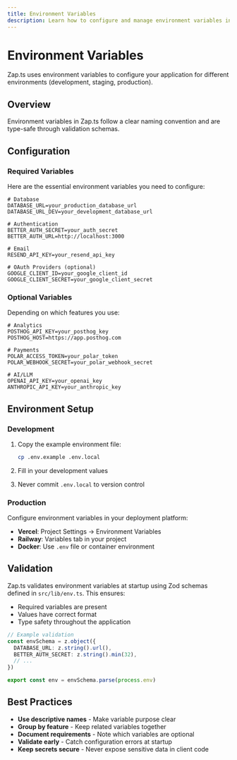 ```yaml
---
title: Environment Variables
description: Learn how to configure and manage environment variables in your Zap.ts application.
---
```


# Environment Variables

Zap.ts uses environment variables to configure your application for different environments (development, staging, production).

## Overview

Environment variables in Zap.ts follow a clear naming convention and are type-safe through validation schemas.

## Configuration

### Required Variables

Here are the essential environment variables you need to configure:

```dotenv
# Database
DATABASE_URL=your_production_database_url
DATABASE_URL_DEV=your_development_database_url

# Authentication
BETTER_AUTH_SECRET=your_auth_secret
BETTER_AUTH_URL=http://localhost:3000

# Email
RESEND_API_KEY=your_resend_api_key

# OAuth Providers (optional)
GOOGLE_CLIENT_ID=your_google_client_id
GOOGLE_CLIENT_SECRET=your_google_client_secret
```

### Optional Variables

Depending on which features you use:

```dotenv
# Analytics
POSTHOG_API_KEY=your_posthog_key
POSTHOG_HOST=https://app.posthog.com

# Payments
POLAR_ACCESS_TOKEN=your_polar_token
POLAR_WEBHOOK_SECRET=your_polar_webhook_secret

# AI/LLM
OPENAI_API_KEY=your_openai_key
ANTHROPIC_API_KEY=your_anthropic_key
```

## Environment Setup

### Development

1. Copy the example environment file:
   ```bash
   cp .env.example .env.local
   ```

2. Fill in your development values
3. Never commit `.env.local` to version control

### Production

Configure environment variables in your deployment platform:

- **Vercel**: Project Settings → Environment Variables
- **Railway**: Variables tab in your project
- **Docker**: Use `.env` file or container environment

## Validation

Zap.ts validates environment variables at startup using Zod schemas defined in `src/lib/env.ts`. This ensures:

- Required variables are present
- Values have correct format
- Type safety throughout the application

```ts
// Example validation
const envSchema = z.object({
  DATABASE_URL: z.string().url(),
  BETTER_AUTH_SECRET: z.string().min(32),
  // ...
})

export const env = envSchema.parse(process.env)
```

## Best Practices

- **Use descriptive names** - Make variable purpose clear
- **Group by feature** - Keep related variables together
- **Document requirements** - Note which variables are optional
- **Validate early** - Catch configuration errors at startup
- **Keep secrets secure** - Never expose sensitive data in client code
